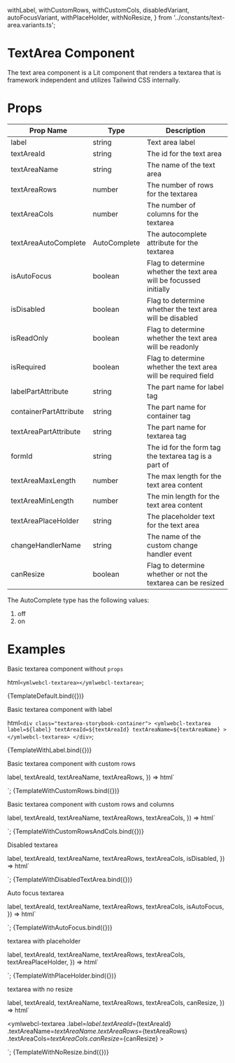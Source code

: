   withLabel,
  withCustomRows,
  withCustomCols,
  disabledVariant,
  autoFocusVariant,
  withPlaceHolder,
  withNoResize,
} from '../constants/text-area.variants.ts';

<Meta title="Components/TextArea" />

# TextArea Component

The text area component is a Lit component that renders a textarea that is framework independent and utilizes Tailwind CSS internally.

# Props

| Prop Name              | Type         | Description                                                        |
| ---------------------- | ------------ | ------------------------------------------------------------------ |
| label                  | string       | Text area label                                                    |
| textAreaId             | string       | The id for the text area                                           |
| textAreaName           | string       | The name of the text area                                          |
| textAreaRows           | number       | The number of rows for the textarea                                |
| textAreaCols           | number       | The number of columns for the textarea                             |
| textAreaAutoComplete   | AutoComplete | The autocomplete attribute for the textarea                        |
| isAutoFocus            | boolean      | Flag to determine whether the text area will be focussed initially |
| isDisabled             | boolean      | Flag to determine whether the text area will be disabled           |
| isReadOnly             | boolean      | Flag to determine whether the text area will be readonly           |
| isRequired             | boolean      | Flag to determine whether the text area will be required field     |
| labelPartAttribute     | string       | The part name for label tag                                        |
| containerPartAttribute | string       | The part name for container tag                                    |
| textAreaPartAttribute  | string       | The part name for textarea tag                                     |
| formId                 | string       | The id for the form tag the textarea tag is a part of              |
| textAreaMaxLength      | number       | The max length for the text area content                           |
| textAreaMinLength      | number       | The min length for the text area content                           |
| textAreaPlaceHolder    | string       | The placeholder text for the text area                             |
| changeHandlerName      | string       | The name of the custom change handler event                        |
| canResize              | boolean      | Flag to determine whether or not the textarea can be resized       |

The AutoComplete type has the following values:

1. off
2. on

# Examples

Basic textarea component without `props`

  html` <ymlwebcl-textarea></ymlwebcl-textarea> `;

<Canvas columns={1}>
  <Story name="default textarea">{TemplateDefault.bind({})}</Story>
</Canvas>

Basic textarea component with label

  html`
    <div class="textarea-storybook-container">
      <ymlwebcl-textarea
        label=${label}
        textAreaId=${textAreaId}
        textAreaName=${textAreaName}
      ></ymlwebcl-textarea>
    </div>
  `;

<Canvas columns={1}>
  <Story name="default textarea with label" args={withLabel}>
    {TemplateWithLabel.bind({})}
  </Story>
</Canvas>

Basic textarea component with custom rows

  label,
  textAreaId,
  textAreaName,
  textAreaRows,
}) =>
  html` <div class="textarea-storybook-container">
    <ymlwebcl-textarea
      label=${label}
      textAreaId=${textAreaId}
      textAreaName=${textAreaName}
      textAreaRows=${textAreaRows}
    ></ymlwebcl-textarea>
  </div>`;

<Canvas columns={1}>
  <Story name="default textarea with custom rows" args={withCustomRows}>
    {TemplateWithCustomRows.bind({})}
  </Story>
</Canvas>

Basic textarea component with custom rows and columns

  label,
  textAreaId,
  textAreaName,
  textAreaRows,
  textAreaCols,
}) =>
  html` <div class="textarea-storybook-container">
    <ymlwebcl-textarea
      label=${label}
      textAreaId=${textAreaId}
      textAreaName=${textAreaName}
      textAreaRows=${textAreaRows}
      textAreaCols=${textAreaCols}
    ></ymlwebcl-textarea>
  </div>`;

<Canvas columns={1}>
  <Story
    name="default textarea with custom rows and columns"
    args={withCustomCols}
  >
    {TemplateWithCustomRowsAndCols.bind({})}
  </Story>
</Canvas>

Disabled textarea

  label,
  textAreaId,
  textAreaName,
  textAreaRows,
  textAreaCols,
  isDisabled,
}) =>
  html` <div class="textarea-storybook-container">
    <ymlwebcl-textarea
      label=${label}
      textAreaId=${textAreaId}
      textAreaName=${textAreaName}
      textAreaRows=${textAreaRows}
      textAreaCols=${textAreaCols}
      isDisabled=${isDisabled}
    ></ymlwebcl-textarea>
  </div>`;

<Canvas columns={1}>
  <Story name="disabled text area" args={disabledVariant}>
    {TemplateWithDisabledTextArea.bind({})}
  </Story>
</Canvas>

Auto focus textarea

  label,
  textAreaId,
  textAreaName,
  textAreaRows,
  textAreaCols,
  isAutoFocus,
}) =>
  html` <div class="textarea-storybook-container">
    <ymlwebcl-textarea
      label=${label}
      textAreaId=${textAreaId}
      textAreaName=${textAreaName}
      textAreaRows=${textAreaRows}
      textAreaCols=${textAreaCols}
      isAutoFocus=${isAutoFocus}
    ></ymlwebcl-textarea>
  </div>`;

<Canvas columns={1}>
  <Story name="auto focus text area" args={autoFocusVariant}>
    {TemplateWithAutoFocus.bind({})}
  </Story>
</Canvas>

textarea with placeholder

  label,
  textAreaId,
  textAreaName,
  textAreaRows,
  textAreaCols,
  textAreaPlaceHolder,
}) =>
  html` <div class="textarea-storybook-container">
    <ymlwebcl-textarea
      label=${label}
      textAreaId=${textAreaId}
      textAreaName=${textAreaName}
      textAreaRows=${textAreaRows}
      textAreaCols=${textAreaCols}
      textAreaPlaceHolder=${textAreaPlaceHolder}
    ></ymlwebcl-textarea>
  </div>`;

<Canvas columns={1}>
  <Story name="text area with placeholder" args={withPlaceHolder}>
    {TemplateWithPlaceHolder.bind({})}
  </Story>
</Canvas>

textarea with no resize

  label,
  textAreaId,
  textAreaName,
  textAreaRows,
  textAreaCols,
  canResize,
}) =>
  html` <div class="textarea-storybook-container">
    <ymlwebcl-textarea
      .label=${label}
      .textAreaId=${textAreaId}
      .textAreaName=${textAreaName}
      .textAreaRows=${textAreaRows}
      .textAreaCols=${textAreaCols}
      .canResize=${canResize}
    ></ymlwebcl-textarea>
  </div>`;

<Canvas columns={1}>
  <Story name="text area with no resize" args={withNoResize}>
    {TemplateWithNoResize.bind({})}
  </Story>
</Canvas>
